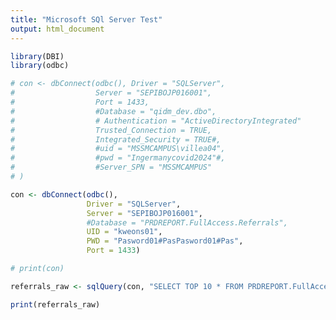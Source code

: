---
title: "Microsoft SQl Server Test"
output: html_document
---

```{r setup}
library(DBI)
library(odbc)

# con <- dbConnect(odbc(), Driver = "SQLServer",
#                  Server = "SEPIBOJP016001",
#                  Port = 1433,
#                  #Database = "qidm_dev.dbo",
#                  # Authentication = "ActiveDirectoryIntegrated"
#                  Trusted_Connection = TRUE,
#                  Integrated_Security = TRUE#,
#                  #uid = "MSSMCAMPUS\villea04",
#                  #pwd = "Ingermanycovid2024"#,
#                  #Server_SPN = "MSSMCAMPUS"
# )

con <- dbConnect(odbc(),
                 Driver = "SQLServer",
                 Server = "SEPIBOJP016001",
                 #Database = "PRDREPORT.FullAccess.Referrals",
                 UID = "kweons01",
                 PWD = "Pasword01#PasPasword01#Pas",
                 Port = 1433)

# print(con)

referrals_raw <- sqlQuery(con, "SELECT TOP 10 * FROM PRDREPORT.FullAccess.Referrals") 

print(referrals_raw)







```

